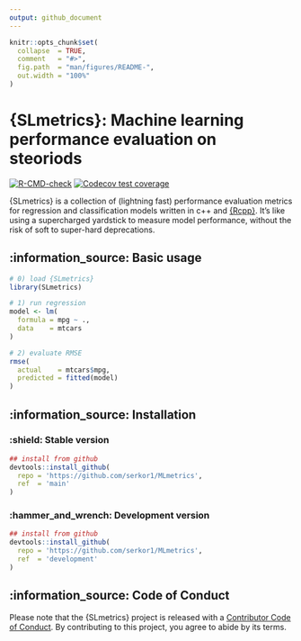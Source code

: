 ```yaml
---
output: github_document
---
```


<!-- README.md is generated from README.Rmd. Please edit that file -->

```r
knitr::opts_chunk$set(
  collapse  = TRUE,
  comment   = "#>",
  fig.path  = "man/figures/README-",
  out.width = "100%"
)
```

# {SLmetrics}: Machine learning performance evaluation on steoriods

<!-- badges: start -->
[![R-CMD-check](https://github.com/serkor1/MLmetrics/actions/workflows/R-CMD-check.yaml/badge.svg)](https://github.com/serkor1/MLmetrics/actions/workflows/R-CMD-check.yaml)
[![Codecov test coverage](https://codecov.io/gh/serkor1/MLmetrics/graph/badge.svg)](https://app.codecov.io/gh/serkor1/MLmetrics)
<!-- badges: end -->

{SLmetrics} is a collection of (lightning fast) performance evaluation metrics for regression and classification models written in c++ and [{Rcpp}](https://github.com/RcppCore/Rcpp). It's like using a supercharged yardstick to measure model performance, without the risk of soft to super-hard deprecations.

## :information_source: Basic usage 
```r
# 0) load {SLmetrics}
library(SLmetrics)

# 1) run regression
model <- lm(
  formula = mpg ~ .,
  data    = mtcars
)

# 2) evaluate RMSE
rmse(
  actual    = mtcars$mpg,
  predicted = fitted(model)
)
```
</details>

## :information_source: Installation

### :shield: Stable version
```r
## install from github
devtools::install_github(
  repo = 'https://github.com/serkor1/MLmetrics',
  ref  = 'main'
)
```

### :hammer_and_wrench: Development version
```r
## install from github
devtools::install_github(
  repo = 'https://github.com/serkor1/MLmetrics',
  ref  = 'development'
)
```

## :information_source: Code of Conduct

Please note that the {SLmetrics} project is released with a [Contributor Code of Conduct](https://contributor-covenant.org/version/2/1/CODE_OF_CONDUCT.html). By contributing to this project, you agree to abide by its terms.
